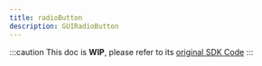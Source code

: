 ```yaml
---
title: radioButton
description: GUIRadioButton
---
```


:::caution
This doc is **WIP**, please refer to its [original SDK Code](https://github.com/SnailMath/hollyhock-2/blob/master/sdk/include/sdk/os/gui/radioButton.hpp)
:::